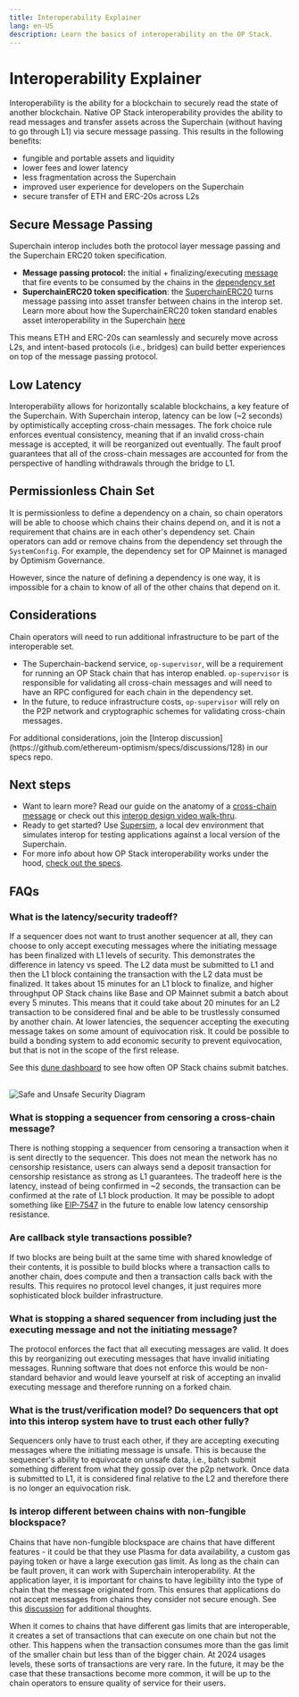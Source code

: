```yaml
---
title: Interoperability Explainer
lang: en-US
description: Learn the basics of interoperability on the OP Stack.
---
```




<InfoCallout />

# Interoperability Explainer 

Interoperability is the ability for a blockchain to securely read the state of another blockchain. 
Native OP Stack interoperability provides the ability to read messages and transfer assets across the Superchain (without having to go through L1) via secure message passing. This results in the following benefits:
*   fungible and portable assets and liquidity
*   lower fees and lower latency
*   less fragmentation across the Superchain
*   improved user experience for developers on the Superchain
*   secure transfer of ETH and ERC-20s across L2s

## Secure Message Passing
Superchain interop includes both the protocol layer message passing and the Superchain ERC20 token specification.

*   **Message passing protocol:** the initial + finalizing/executing [message](https://specs.optimism.io/interop/messaging.html) that fire events to be consumed by the chains in the [dependency set](https://specs.optimism.io/interop/dependency-set.html)
*   **SuperchainERC20 token specification**: the [SuperchainERC20](https://specs.optimism.io/interop/token-bridging.html) turns message passing into asset transfer between chains in the interop set. Learn more about how the SuperchainERC20 token standard enables asset interoperability in the Superchain [here](/stack/protocol/interop/superchain-erc20)

This means ETH and ERC-20s can seamlessly and securely move across L2s, and intent-based protocols (i.e., bridges) can build better experiences on top of the message passing protocol.

## Low Latency
Interoperability allows for horizontally scalable blockchains, a key feature of the Superchain. With Superchain interop, latency can be low (~2 seconds) by optimistically accepting cross-chain messages. 
The fork choice rule enforces eventual consistency, meaning that if an invalid cross-chain message is accepted, it will be reorganized out eventually. 
The fault proof guarantees that all of the cross-chain messages are accounted for from the perspective of handling withdrawals through the bridge to L1.

## Permissionless Chain Set
It is permissionless to define a dependency on a chain, so chain operators will be able to choose which chains their chains depend on, and it is not a requirement that chains are in each other's dependency set. 
Chain operators can add or remove chains from the dependency set through the `SystemConfig`. For example, the dependency set for OP Mainnet is managed by Optimism Governance.

However, since the nature of defining a dependency is one way, it is impossible for a chain to know of all of the other chains that depend on it.

## Considerations
Chain operators will need to run additional infrastructure to be part of the interoperable set. 
*   The Superchain-backend service, `op-supervisor`, will be a requirement for running an OP Stack chain that has interop enabled. 
`op-supervisor` is responsible for validating all cross-chain messages and will need to have an RPC configured for each chain in the dependency set. 
*   In the future, to reduce infrastructure costs, `op-supervisor` will rely on the P2P network and cryptographic schemes for validating cross-chain messages. 

<Callout type="info">
For additional considerations, join the [Interop discussion](https://github.com/ethereum-optimism/specs/discussions/128) in our specs repo.
</Callout>

## Next steps
*   Want to learn more? Read our guide on the anatomy of a [cross-chain message](cross-chain-message) or check out this [interop design video walk-thru](https://www.youtube.com/watch?v=FKc5RgjtGes).
*   Ready to get started? Use [Supersim](supersim), a local dev environment that simulates interop for testing applications against a local version of the Superchain.
*   For more info about how OP Stack interoperability works under the hood, [check out the specs](https://specs.optimism.io/interop/overview.html).

## FAQs

### What is the latency/security tradeoff?
If a sequencer does not want to trust another sequencer at all, they can choose to only accept executing messages where the initiating message has been finalized with L1 levels of security. This demonstrates the difference in latency vs speed. The L2 data must be submitted to L1 and then the L1 block containing the transaction with the L2 data must be finalized. It takes about 15 minutes for an L1 block to finalize, and higher throughput OP Stack chains like Base and OP Mainnet submit a batch about every 5 minutes. This means that it could take about 20 minutes for an L2 transaction to be considered final and be able to be trustlessly consumed by another chain. At lower latencies, the sequencer accepting the executing message takes on some amount of equivocation risk. It could be possible to build a bonding system to add economic security to prevent equivocation, but that is not in the scope of the first release.

See this [dune dashboard](https://dune.com/oplabspbc/op-stack-chains-l1-activity#submission-frequency) to see how often OP Stack chains submit batches.

<br />

<Image src="/img/op-stack/protocol/safe-unsafe.png" alt="Safe and Unsafe Security Diagram" width={700} height={500} />

### What is stopping a sequencer from censoring a cross-chain message?
There is nothing stopping a sequencer from censoring a transaction when it is sent directly to the sequencer. This does not mean the network has no censorship resistance, users can always send a deposit transaction for censorship resistance as strong as L1 guarantees. The tradeoff here is the latency, instead of being confirmed in ~2 seconds, the transaction can be confirmed at the rate of L1 block production. It may be possible to adopt something like [EIP-7547](https://eips.ethereum.org/EIPS/eip-7547) in the future to enable low latency censorship resistance.

### Are callback style transactions possible?
If two blocks are being built at the same time with shared knowledge of their contents, it is possible to build blocks where a transaction calls to another chain, does compute and then a transaction calls back with the results. This requires no protocol level changes, it just requires more sophisticated block builder infrastructure.

### What is stopping a shared sequencer from including just the executing message and not the initiating message?
The protocol enforces the fact that all executing messages are valid. It does this by reorganizing out executing messages that have invalid initiating messages. Running software that does not enforce this would be non-standard behavior and would leave yourself at risk of accepting an invalid executing message and therefore running on a forked chain.

### What is the trust/verification model? Do sequencers that opt into this interop system have to trust each other fully?
Sequencers only have to trust each other, if they are accepting executing messages where the initiating message is unsafe. This is because the sequencer's ability to equivocate on unsafe data, i.e., batch submit something different from what they gossip over the p2p network. Once data is submitted to L1, it is considered final relative to the L2 and therefore there is no longer an equivocation risk.

### Is interop different between chains with non-fungible blockspace?
Chains that have non-fungible blockspace are chains that have different features - it could be that they use Plasma for data availability, a custom gas paying token or have a large execution gas limit. As long as the chain can be fault proven, it can work with Superchain interoperability. At the application layer, it is important for chains to have legibility into the type of chain that the message originated from. This ensures that applications do not accept messages from chains they consider not secure enough. See this [discussion](https://github.com/ethereum-optimism/specs/issues/121) for additional thoughts.

When it comes to chains that have different gas limits that are interoperable, it creates a set of transactions that can execute on one chain but not the other. This happens when the transaction consumes more than the gas limit of the smaller chain but less than of the bigger chain. At 2024 usages levels, these sorts of transactions are very rare. In the future, it may be the case that these transactions become more common, it will be up to the chain operators to ensure quality of service for their users.
